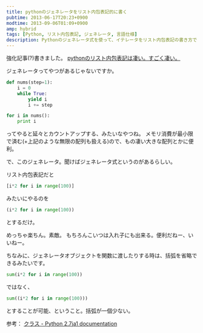 ```yaml
---
title: pythonのジェネレータをリスト内包表記的に書く
pubtime: 2013-06-17T20:23+0900
modtime: 2013-09-06T01:09+0900
amp: hybrid
tags: [Python, リスト内包表記, ジェネレータ, 言語仕様]
description: Pythonのジェネレータ式を使って、イテレータをリスト内包表記の書き方で書く方法です。
---
```


<PS date="2013-09-06T01:09+0900">

強化記事(?)書きました。 [pythonのリスト内包表記は凄い。すごく凄い。](/blog/2013/09/python-list-comprehension)

</PS>

ジェネレータってやつがあるじゃないですか。
``` python
def nums(step=1):
	i = 0
	while True:
		yield i
		i += step

for i in nums():
	print i
```

ってやると延々とカウントアップする、みたいなやつね。
メモリ消費が最小限で済む(+上記のような無限の配列も扱える)ので、もの凄い大きな配列とかに便利。

で、このジェネレータ。聞けばジェネレータ式というのがあるらしい。

リスト内包表記だと
``` python
[i*2 for i in range(100)]
```
みたいにやるのを
``` python
(i*2 for i in range(100))
```
とするだけ。

めっちゃ楽ちん。素敵。
もちろんこいつは入れ子にも出来る。便利だねー、いいねー。

ちなみに、ジェネレータオブジェクトを関数に渡したりする時は、括弧を省略できるみたいです。
``` python
sum(i*2 for i in range(100))
```
ではなく、
``` python
sum((i*2 for i in range(100)))
```
とすることが可能、ということ。括弧が一個少ない。

参考： [クラス - Python 2.7ja1 documentation](http://docs.python.jp/2/tutorial/classes.html#tut-genexps)
